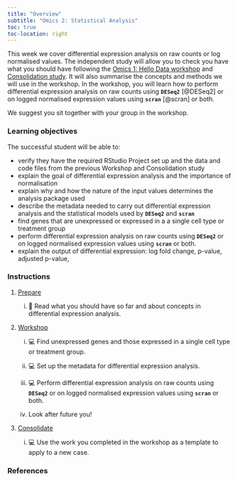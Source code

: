 ```yaml
---
title: "Overview"
subtitle: "Omics 2: Statistical Analysis"
toc: true
toc-location: right
---
```


This week we cover differential expression analysis on raw counts or log normalised values. The independent study will allow you to check you have what you should have following the [Omics 1: Hello Data workshop](../week-3/workshop.html) and [Consolidation study](../week-3/study_after_workshop.html). It will also summarise the concepts and methods we will use in the workshop. In the workshop, you will learn how to perform differential expression analysis on raw counts using **`DESeq2`** [@DESeq2] or on logged normalised expression values using **`scran`** [@scran] or both.

We suggest you sit together with your group in the workshop.

### Learning objectives

The successful student will be able to:

-   verify they have the required RStudio Project set up and the data and code files from the previous Workshop and Consolidation study
-   explain the goal of differential expression analysis and the importance of normalisation
-   explain why and how the nature of the input values determines the analysis package used
-   describe the metadata needed to carry out differential expression analysis and the statistical models used by **`DESeq2`** and **`scran`**
-   find genes that are unexpressed or expressed in a a single cell type or treatment group
-   perform differential expression analysis on raw counts using **`DESeq2`** or on logged normalised expression values using **`scran`** or both.
-   explain the output of differential expression: log fold change, p-value, adjusted p-value,

### Instructions

1.  [Prepare](study_before_workshop.qmd)

    i.  📖 Read what you should have so far and about concepts in differential expression analysis.

2.  [Workshop](workshop.qmd)

    i.  💻 Find unexpressed genes and those expressed in a single cell type or treatment group.

    ii. 💻 Set up the metadata for differential expression analysis.

    iii. 💻 Perform differential expression analysis on raw counts using **`DESeq2`** or on logged normalised expression values using **`scran`** or both.

    iv. Look after future you!

3.  [Consolidate](study_after_workshop.qmd)

    i.  💻 Use the work you completed in the workshop as a template to apply to a new case.

### References
